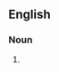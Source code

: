 {{also|radio halos}}

==English==

===Noun===
{{head|en|noun form}}

# {{plural of|radiohalo|lang=en}}